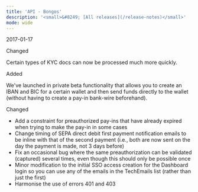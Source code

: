 ```yaml
---
title: 'API - Bongos'  
description: '<small>&#8249; [All releases](/release-notes)</small>'
mode: wide
---
```

<span class="date">2017-01-17</span>  
  
  
<div class="pill pill-blue">Changed</div>
  

Certain types of KYC docs can now be processed much more quickly.  
<div class="pill pill-green">Added</div>  
  

We've launched in private beta functionality that allows you to create an IBAN and BIC for a certain wallet and then send funds directly to the wallet (without having to create a pay-in bank-wire beforehand).  
<div class="pill pill-blue">Changed</div>
  
- Add a constraint for preauthorized pay-ins that have already expired when trying to make the pay-in in some cases  
- Change timing of SEPA direct debit first payment notification emails to be inline with that of the second payment (i.e., both are now sent on the day the payment is made, not 3 days before)  
- Fix an occasional bug where the same preauthorization can be validated (captured) several times, even though this should only be possible once  
- Minor modification to the initial SSO access creation for the Dashboard login so you can use any of the emails in the TechEmails list (rather than just the first)  
- Harmonise the use of errors 401 and 403
